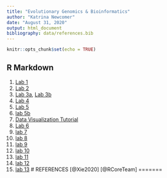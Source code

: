 ---
title: "Evolutionary Genomics & Bioinformatics"
author: "Katrina Newcomer"
date: "August 31, 2020"
output: html_document
bibliography: data/references.bib
---

```{r setup, include=FALSE}
knitr::opts_chunk$set(echo = TRUE)
```

## R Markdown


1. [Lab 1](lab1_kmn.html)
2. [Lab 2](lab2.html)
3. [Lab 3a](lab3a.html), [Lab 3b](lab3b.html)
4. [Lab 4](lab4.html)
5. [Lab 5](lab5.html)  
6. [lab 5b](597x.html)
6. [Data Visualization Tutorial](DataVisTutorial.html)
7. [Lab 6](lab6.html)
8. [lab 7](lab7.html)
9. [lab 8](lab8.html)
10. [lab 9](lab9a.html)
11. [lab 10](lab10.html)
12. [lab 11](lab11.html)
13. [lab 12](lab12.html)
14. [lab 13](lab13.html)
# REFERENCES
[@Xie2020]
[@RCoreTeam]
=======

